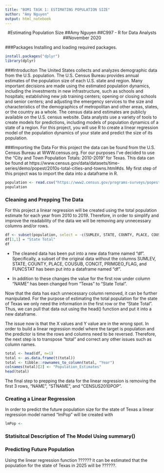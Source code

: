 ```yaml
---
title: "BOM1 TASK 1: ESTIMATING POPULATION SIZE"
author: "Amy Nguyen"
output: html_notebook
---
```

<center>
#Estimating Population Size
##Amy Nguyen
##C997 - R for Data Analysts
##November 2020
</center>

###Packages
Installing and loading required packages.
```r

install.packages("dplyr")
library(dplyr)
```

###Introduciton
The United States collects and analyzes demographic data from the U.S. population. The U.S. Census Bureau provides annual estimates of the population size of each U.S. state and region. Many important decisions are made using the estimated population dynamics, including the investments in new infrastructure, such as schools and hospitals; establishing new job training centers; opening or closing schools and senior centers; and adjusting the emergency services to the size and characteristics of the demographics of metropolitan and other areas, states, or the country as a whole. The census data and estimates are publicly available on the U.S. census website. Data analysts use a variety of tools to create models for predictions, including models of population dynamics of a state of a region. For this project, you will use R to create a linear regression model of the population dynamics of your state and predict the size of its population.

###Importing the Data
For this project the data can be found from the U.S. Census Bureau at WWW.census.org. For our purposes I've decided to use the "City and Town Population Totals: 2010-2019" for Texas. This data can be found at https://www.census.gov/data/datasets/time-series/demo/popest/2010s-total-cities-and-towns.html#ds. My first step of this project was to import the data into a dataframe in R.

```r
population <- read.csv("https://www2.census.gov/programs-surveys/popest/datasets/2010-2019/cities/totals/sub-est2019_48.csv", stringsAsFactors = FALSE)
population
```


### Cleaning and Prepping The Data
For this project a linear regression will be created using the total population estimate for each year from 2010 to 2019. Therefore, in order to simplify and improve the readability of the data we will be removing any unnecessary columns and/or rows. 


```r
df <- subset(population, select = -c(SUMLEV, STATE, COUNTY, PLACE, COUSUB, CONCIT, PRIMGEO_FLAG, FUNCSTAT))
df[1,1] = "State Total"
df
```

* The cleaned data has been put into a new data frame named "df". Specifically, a subset of the original data without the columns SUMLEV, STATE, COUNTY, PLACE, COUSUB, CONCIT, PRIMGEO_FLAG, and FUNCSTAT has been put into a dataframe named "df".

* In addition to these changes the value for the first row under column "NAME" has been changed from "Texas" to "State Total".

Now that the data has each unnecessary column removed, it can be further manipulated. For the purpose of estimating the total population for the state of Texas we only need the information in the first row or the "State Total". Thus, we can pull that data out using the head() function and put it into a new dataframe.

The issue now is that the X values and Y value are in the wrong spot. In order to build a linear regression model where the target is population and the predictor is time the rows and columns need to be reversed. Therefore, the next step is to transpose "total" and correct any other issues such as column names.
```r
total <- head(df, n=1)
total <- as.data.frame(t(total))
total <- tibble::rownames_to_column(total, "Year")
colnames(total)[2] <- "Population_Estimates"
head(total)
```

The final step to prepping the data for the linear regression is removing the first 3 rows, "NAME", "STNAME", and "CENSUS2010POP".


### Creating a Linear Regression 
In order to predict the future population size for the state of Texas a linear regression model named "lmPop" will be created with 
```r
lmPop <-
```

### Statisitcal Description of The Model Using summary()

### Predicting Future Population 
Using the linear regression function ?????? it can be estimated that the population for the state of Texas in 2025 will be ??????.
```r

```





